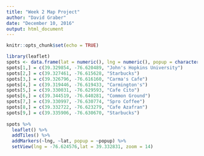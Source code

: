 ```yaml
---
title: "Week 2 Map Project"
author: "David Graber"
date: "December 10, 2016"
output: html_document
---
```


```r
knitr::opts_chunk$set(echo = TRUE)
```

```r
library(leaflet)
spots <- data.frame(lat = numeric(), lng = numeric(), popup = character(), stringsAsFactors = FALSE)
spots[1,] = c(39.329854, -76.620489, "John's Hopkins University")
spots[2,] = c(39.327461, -76.615628, "Starbucks")
spots[3,] = c(39.326796, -76.616160, "Carma's Cafe")
spots[4,] = c(39.319446, -76.619433, "Carmington's")
spots[5,] = c(39.330031, -76.629593, "Cafe Cito")
spots[6,] = c(39.344519, -76.640281, "Common Ground")
spots[7,] = c(39.330997, -76.630774, "Spro Coffee")
spots[8,] = c(39.332722, -76.623279, "Cafe Azafran")
spots[9,] = c(39.335906, -76.630670, "Starbucks")
    
spots %>% 
  leaflet() %>%
  addTiles() %>%
  addMarkers(~lng, ~lat, popup = ~popup) %>%
  setView(lng = -76.624576,lat = 39.332831, zoom = 14)
```

